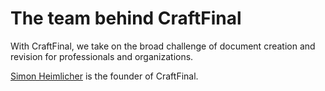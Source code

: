 
# The team behind CraftFinal

With CraftFinal, we take on the broad challenge of document creation and revision for professionals and organizations.

[Simon Heimlicher](/about/simonheimlicher) is the founder of CraftFinal.
